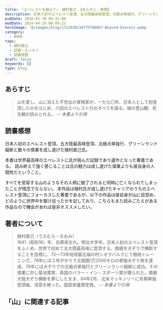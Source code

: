 ```yaml
---
title: 『エベレストを越えて』 植村直己 【あらすじ・感想】
description: 日本人初のエベレスト登頂、五大陸最高峰登頂、北極点単独行、グリーンランド縦断と数々の偉業を成し遂げた植村直己氏。本書は世界最高峰のエベレストに氏が挑んだ記録であり遺作となった著書である。
pubDate: 2016-01-30 09:32:00
modDate: 2024-04-29 08:09:21
heroImage: '@/images/blog/1721930110775786667-Beyond-Everest.webp'
category:
  - BOOK
tags:
  - 植村直己
  - 記録・エッセイ
  - 読書感想
draft: false
keywords: []
type: blog
---
```



## あらすじ

> 山を愛し、山に消えた不世出の冒険家が、一九七〇年、日本人として初登頂したのをはじめ、六回のエベレスト行のすべてを語る。植の登山観、死生観が読みとれる。 <cite>-- 本書より引用</cite>

## 読書感想

日本人初のエベレスト登頂、五大陸最高峰登頂、北極点単独行、グリーンランド縦断と数々の偉業を成し遂げた植村直己氏。

本書は世界最高峰のエベレストに氏が挑んだ記録であり遺作となった著書である。 読み終えて強く感じることは氏の魅力は成し遂げた偉業よりも彼自身の人間性だということ。

すべてを受容する山のようなその人柄に魅了されると同時に亡くなられてしまったことが残念でならない。 本作品は植村氏が成し遂げたキャリアのうちのエベレスト登頂にフォーカスした著書であるが、以下の作品は彼自身が山に目覚め、どのように世界中を駆け巡ったかを記しており、こちらもまた読みごたえがある作品なので機会があれば是非オススメしたい。

<BlogCard
  title='『青春を山に賭けて』 植村直己 【読書感想・あらすじ】'
  description='青春を山に賭けて（植村直己）のあらすじと感想。
家の手伝いからは逃げ、学校ではイタズラばかりしていた少年は、大学へ進んで、美しい山々と出会った。――大学時代、ドングリとあだ名されていた著者は、百ドルだけを手に日本を脱出し、さまざまな苦難のすえ、夢の五大陸最高峰登頂を達成する。アマゾンのイカダ下りも'
  url='https://www.neputa-note.net/2016/02/blog-post_11/'
  domain='www.neputa-note.net'
/>

<div class='not-prose'>
  <div data-vc_mylinkbox_id='886765705'></div>
</div>

## 著者について

> 植村直己（うえむら・なおみ） <br />
> 1941（昭和16）年、兵庫県生れ。明治大学卒。日本人初のエベレスト登頂をふくめ、世界で初めて五大陸最高峰に登頂する。南極を犬ぞりで横断することを目標に、72～73年地球最北端の村シオラバルクにて極地トレーニング。76年には２年がかりで北極圏1万2000キロの単独犬ぞり旅を達成、78年には犬ぞりでの北極点単独行とグリーンランド縦断に成功。その偉業に対し菊池寛賞、英国のバラー・イン・スポーツ賞が贈られた。南極大陸犬ぞり横断を夢にしたまま、84年2月、北米マッキンリーに冬期単独登頂後、消息を絶った。国民栄養賞受賞。 <cite>-- 本書より引用</cite>

## 「山」に関連する記事

<BlogCard
  title='【作品紹介】 「山」にまつわる本　～小説、ノンフィクションなどなど'
  description='「山」に興味を持つにいたるまで 突然ですが、「山」は好きですか？遠くから美しい山の稜線を眺めたり、一歩ずつ足を踏み入れ頂上を目指したり。いつからか私はすっかり山の虜になってしまいました。 もとはと言えば、身近に登山をする人がいたことや、『岳』という山岳救助をテーマにした漫画を読んだことがキッカケでし'
  url='https://www.neputa-note.net/2018/01/books-about-mountain/'
  domain='www.neputa-note.net'
/>
